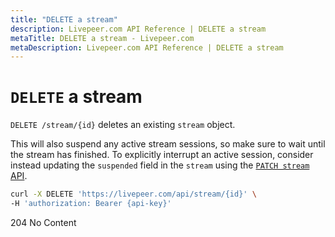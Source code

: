 ```yaml
---
title: "DELETE a stream"
description: Livepeer.com API Reference | DELETE a stream
metaTitle: DELETE a stream - Livepeer.com
metaDescription: Livepeer.com API Reference | DELETE a stream
---
```


# `DELETE` a stream

`DELETE /stream/{id}` deletes an existing `stream` object.

This will also suspend any active stream sessions, so make sure to wait until
the stream has finished. To explicitly interrupt an active session, consider
instead updating the `suspended` field in the `stream` using the
[`PATCH stream` API](/references/stream/update-stream).

```bash
curl -X DELETE 'https://livepeer.com/api/stream/{id}' \
-H 'authorization: Bearer {api-key}'
```

204 No Content
